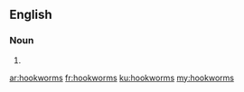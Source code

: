 ==English==

===Noun===
{{head|en|plural}}

# {{plural of|hookworm|lang=en}}

[[ar:hookworms]]
[[fr:hookworms]]
[[ku:hookworms]]
[[my:hookworms]]